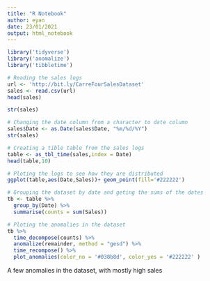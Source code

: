 ```yaml
---
title: "R Notebook"
author: eyan
date: 23/01/2021
output: html_notebook
---
```

```r
library('tidyverse')
library('anomalize')
library('tibbletime')
```

```r
# Reading the sales logs
url <- 'http://bit.ly/CarreFourSalesDataset'
sales <- read.csv(url)
head(sales)
```
```r
str(sales)
```
```r
# Changing the date column from a character to date column
sales$Date <- as.Date(sales$Date, "%m/%d/%Y")
str(sales)
```
```r
# Creating a tible table from the sales logs
table <- as_tbl_time(sales,index = Date)
head(table,10)
```
```r
# Ploting the logs to see how they are distributed
ggplot(table,aes(Date,Sales))+ geom_point(fill='#222222')
```
```r
# Grouping the dataset by date and geting the sums of the dates
tb <- table %>%  
  group_by(Date) %>%
  summarise(counts = sum(Sales))
```

```r
# Ploting the anomalies in the dataset
tb %>%
  time_decompose(counts) %>%
  anomalize(remainder, method = "gesd") %>%
  time_recompose() %>%
  plot_anomalies(color_no = '#038b8d', color_yes = '#222222' )
```
A few anomalies in the dataset, with mostly high sales